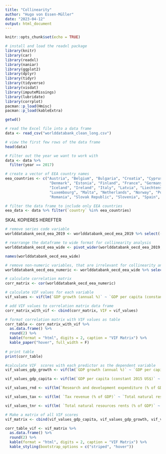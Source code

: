 ```yaml
---
title: "Collinearity"
author: "Hugo von Essen-Müller"
date: "2023-04-12"
output: html_document
---
```


```r
knitr::opts_chunk$set(echo = TRUE)
```

```r
# install and load the readxl package
library(knitr)
library(car)
library(readxl)
library(naniar)
library(ggplot2)
library(dplyr)
library(tidyr)
library(tidyverse)
library(visdat)
library(imputeMissings)
library(lubridate)
library(corrplot)
pacman::p_load(Hmisc)
pacman::p_load(kableExtra)
```

```r
getwd()
```

```r
# read the Excel file into a data frame
data <- read_csv("worlddatabank_clean_long.csv")

# view the first few rows of the data frame
head(data)
```
```r
# Filter out the year we want to work with
data <- data %>% 
  filter(year == 2017)
```

```r

# create a vector of EEA country names
eea_countries <- c("Austria", "Belgium", "Bulgaria", "Croatia", "Cyprus", "Czech Republic", 
                    "Denmark", "Estonia", "Finland", "France", "Germany", "Greece", "Hungary", 
                    "Iceland", "Ireland", "Italy", "Latvia", "Liechtenstein", "Lithuania", 
                    "Luxembourg", "Malta", "Netherlands", "Norway", "Poland", "Portugal", 
                    "Romania", "Slovak Republic", "Slovenia", "Spain", "Sweden", "Switzerland")

# filter the data frame to include only EEA countries
eea_data <- data %>% filter(`country` %in% eea_countries)
```


######## SKAL KOPIERES HEREFTER ##########



```r
# remove series code variable
worlddatabank_oecd_eea_2019 <- worlddatabank_oecd_eea_2019 %>% select(-c("Series Code"))

# rearrange the dataframe to wide format for collinearity analysis
worlddatabank_oecd_eea_wide <- pivot_wider(worlddatabank_oecd_eea_2019, names_from = "economic_variable", values_from = "value")

names(worlddatabank_oecd_eea_wide)

# remove non-numeric variables, that are irrelevant for collinearity analysis
worlddatabank_oecd_eea_numeric <- worlddatabank_oecd_eea_wide %>% select(-c("country", "year"))

```

```r
# calculate correlation matrix
corr_matrix <- cor(worlddatabank_oecd_eea_numeric)

# calculate VIF values for each variable
vif_values <- vif(lm(`GDP growth (annual %)` ~ `GDP per capita (constant 2015 US$)` + `Research and development expenditure (% of GDP)` + `Tax revenue (% of GDP)`  + `Total natural resources rents (% of GDP)`, data = worlddatabank_oecd_eea_numeric))

# add VIF values to correlation matrix data frame
corr_matrix_with_vif <- cbind(corr_matrix, VIF = vif_values)

# format correlation matrix with VIF values as table
corr_table <- corr_matrix_with_vif %>%
  as.data.frame() %>%
  round(2) %>%
  kable(format = "html", digits = 2, caption = "VIF Matrix") %>%
  kable_paper("hover", full_width = F)
  
# print table
print(corr_table)
```

```r
#calculate VIF  scores with each predictor as the dependent variable
vif_values_gdp_growth <- vif(lm(`GDP growth (annual %)` ~ `GDP per capita (constant 2015 US$)`  + `Research and development expenditure (% of GDP)` + `Tax revenue (% of GDP)`  + `Total natural resources rents (% of GDP)`, data = worlddatabank_oecd_eea_numeric))

vif_values_gdp_capita <- vif(lm(`GDP per capita (constant 2015 US$)` ~  `Research and development expenditure (% of GDP)` + `Tax revenue (% of GDP)`  + `Total natural resources rents (% of GDP)` + `GDP growth (annual %)`, data = worlddatabank_oecd_eea_numeric))

vif_values_rnd <- vif(lm(`Research and development expenditure (% of GDP)` ~ `Tax revenue (% of GDP)`  + `Total natural resources rents (% of GDP)` + `GDP growth (annual %)` + `GDP per capita (constant 2015 US$)`, data = worlddatabank_oecd_eea_numeric))

vif_values_tax <- vif(lm( `Tax revenue (% of GDP)` ~ `Total natural resources rents (% of GDP)` + `GDP growth (annual %)` + `GDP per capita (constant 2015 US$)` + `Research and development expenditure (% of GDP)`, data = worlddatabank_oecd_eea_numeric))

vif_values_tnr <- vif(lm( `Total natural resources rents (% of GDP)` ~ `GDP growth (annual %)` + `GDP per capita (constant 2015 US$)` + `Research and development expenditure (% of GDP)` + `Tax revenue (% of GDP)`, data = worlddatabank_oecd_eea_numeric))
```

```r
# Make a matrix of all VIF scores
vif_matrix <- cbind(vif_values_gdp_capita, vif_values_gdp_growth, vif_values_rnd, vif_values_tax, vif_values_tnr)

corr_table_vif <- vif_matrix %>%
  as.data.frame() %>%
  round(2) %>%
  kable(format = "html", digits = 2, caption = "VIF Matrix") %>%
  kable_styling(bootstrap_options = c("striped", "hover"))
```


